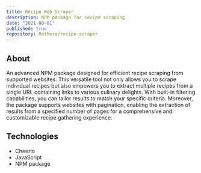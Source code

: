 ```yaml
---
title: Recipe Web Scraper
description: NPM package for recipe scraping
date: "2021-08-01"
published: true
repository: Rethora/recipe-scraper
---
```


## About

An advanced NPM package designed for efficient recipe scraping from supported websites. This versatile tool not only allows you to scrape individual recipes but also empowers you to extract multiple recipes from a single URL containing links to various culinary delights. With built-in filtering capabilities, you can tailor results to match your specific criteria. Moreover, the package supports websites with pagination, enabling the extraction of results from a specified number of pages for a comprehensive and customizable recipe gathering experience.

## Technologies

- Cheerio
- JavaScript
- NPM package
